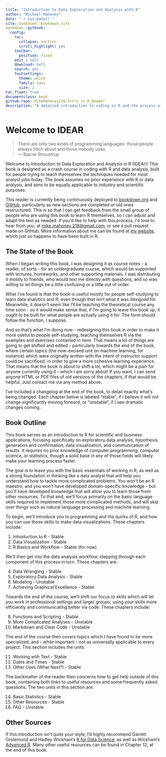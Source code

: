 ```yaml
---
title: "Introduction to Data Exploration and Analysis with R"
author: "Michael Mahoney"
date: "`r Sys.Date()`"
site: bookdown::bookdown_site
bookdown::gitbook:
  config:
    toc:
      collapse: section
      scroll_highlight: yes
    toolbar:
      position: fixed
    edit : null
    download: null
    search: yes
    fontsettings:
      theme: white
      family: sans
      size: 2
toc_float: true
documentclass: book
github-repo: MikeMahoney218/Intro_to_R_Reader
description: "A detailed introduction to coding in R and the process of data analytics. Version 1.0.0"
---
```


# Welcome to IDEAR {-}

> There are only two kinds of programming languages: those people always bitch about and those nobody uses.  
><div align = "right"> --- Bjarne Stroustrup  </div>

Welcome to Introduction to Data Exploration and Analysis in R (IDEAr)! This book is designed as a crash course in coding with R and data analysis, built for people trying to teach themselves the techniques needed for most analyst jobs today. The book assumes no prior experience with R or data analysis, and aims to be equally applicable to industry and scientific purposes.

This reader is currently being continuously deployed to  [bookdown.org](https://bookdown.org/connect/#/apps/2008/access) and [GitHub](https://github.com/mikemahoney218/Intro_to_R_Reader), particularly as new sections are completed or old ones restructured. This is so that I can get feedback from the small group of people who are using this book to learn R themselves, so I can adjust and adapt the text as needed. If you'd like to help with this process, I'd love to hear from you, at <mike.mahoney.218@gmail.com>, or see a pull request made on GitHub. More information about me can be found at [my website](https://www.mikemahoney218.com), which just so happens to have been built in R.

## The State of the Book

When I began writing this book, I was designing it as course notes - a reader, of sorts - for an undergraduate course, which would be supported with lectures, homeworks, and other supporting materials. I was distributing it mostly to friends, who would text me directly with questions, and so was willing to let things be a little confusing or a little out of order. 

What I've found is that the book is useful mostly for people self-studying to learn data analytics and R, even though that isn't what it was designed for. Meanwhile, it doesn't seem like I'll be teaching the theoretical course any time soon - so it would make sense that, if I'm going to leave this book up, it ought to be built for what people are actually using it for. The form should follow the function, I suppose.

And so that's what I'm doing now - redesigning this book in order to make it more useful to people self-studying, teaching themselves R via the examples and exercises contained in here. That means a lot of things are going to get shifted and edited - particularly towards the end of the book, where certain topics (the now-excised unit on machine learning, for instance) which were originally written with the intent of instructor support could be sacrificed, in order to give a more cohesive learning experience. That means that the book is about to shift a lot, which might be a pain for anyone currently using it - which I am sorry about! If you want, I can send anyone HTML or PDF files of old versions of the chapters, if that would be helpful. Just contact me via any method above. 

I've included a changelog at the end of the book, to detail exactly what's being changed. Each chapter below is labeled "stable", if I believe it will not change significantly moving forward, or "unstable", if I see dramatic changes coming.

## Book Outline
This book serves as an introduction to R for scientific and business applications, focusing specifically on exploratory data analysis, hypothesis generation and confirmation, data visualization, and communication of results. It requires no prior knowledge of computer programming, computer science, or statistics, though a solid base in any of those fields will likely make your learning process faster.

The goal is to leave you with the basic essentials of working in R, as well as a strong foundation in thinking like a data analyst that will help you understand how to tackle more complicated problems. You won't be an R maestro, and you won't have developed domain-specific knowledge - but you'll have developed knowledge that will allow you to learn those from other resources. To that end, we'll focus primarily on the basic language skills required to implement those more complicated methods, and will skip over things such as natural language processing and machine learning.

To begin, we'll introduce you to programming and the quirks of R, and how you can use those skills to make data visualizations. These chapters include:

1. Introduction to R - Stable
2. Data Visualization - Stable
3. R Basics and Workflow - Stable (for now)

We'll then get into the data analysis workflow, stepping through each component of this process in turn. These chapters are:

4. Data Wrangling - Stable
5. Exploratory Data Analysis - Stable
6. Modeling - Unstable
7. Achieving Graphical Excellence - Stable

Towards the end of the course, we'll shift our focus to skills which will let you work in professional settings and larger groups, using your skills more efficiently and communicating better via code. These chapters include:

8. Functions and Scripting - Stable
9. More Complicated Analyses - Unstable
10. Markdown and Clear Code - Unstable 

The end of the course then covers topics which I have found to be more specialized, and - while important - not as universally applicable to every project. This section includes the units:

11. Working with Text - Stable
12. Dates and Times - Stable
13. Other Uses (What Next?) - Stable

The backmatter of the reader then concerns how to get help outside of this book, containing both links to useful resources and some frequently asked questions. The two units in this section are:

14. Basic Statistics - Stable
15. Other Resources - Stable
16. FAQ - Unstable

## Other Sources
If this introduction isn't quite your style, I'd highly recommend Garrett Grolemund and Hadley Wickham's [R for Data Science](http://r4ds.had.co.nz/index.html), as well as Wickham's [Advanced R](https://adv-r.hadley.nz/index.html). Many other useful resources can be found in Chapter 12, at the end of this book. 